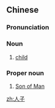 ==Chinese==
{{zh-forms}}

===Pronunciation===
{{zh-pron
|m=rénzǐ
|c=jan4 zi2
|h=pfs=ngìn-chṳ́
|md=ìng-cṳ̄
|mn=zz,kh:jîn-chú/xm,tp:lîn-chú/qz:lîn-chír
|cat=n,pn
}}

===Noun===
{{zh-noun}}

# {{lb|zh|literary}} [[child]] {{gloss|[[son]] or [[daughter]]}}

===Proper noun===
{{zh-proper noun}}

# {{lb|zh|Christianity}} [[Son of Man]]

[[zh:人子]]